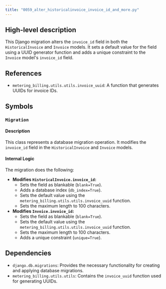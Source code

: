 ```yaml
---
title: "0059_alter_historicalinvoice_invoice_id_and_more.py"
---
```


## High-level description
This Django migration alters the `invoice_id` field in both the `HistoricalInvoice` and `Invoice` models. It sets a default value for the field using a UUID generator function and adds a unique constraint to the `Invoice` model's `invoice_id` field.

## References
- `metering_billing.utils.utils.invoice_uuid`: A function that generates UUIDs for invoice IDs.

## Symbols
### `Migration`
#### Description
This class represents a database migration operation. It modifies the `invoice_id` field in the `HistoricalInvoice` and `Invoice` models.

#### Internal Logic
The migration does the following:
- **Modifies `HistoricalInvoice.invoice_id`:**
    - Sets the field as blankable (`blank=True`).
    - Adds a database index (`db_index=True`).
    - Sets the default value using the `metering_billing.utils.utils.invoice_uuid` function.
    - Sets the maximum length to 100 characters.
- **Modifies `Invoice.invoice_id`:**
    - Sets the field as blankable (`blank=True`).
    - Sets the default value using the `metering_billing.utils.utils.invoice_uuid` function.
    - Sets the maximum length to 100 characters.
    - Adds a unique constraint (`unique=True`).

## Dependencies
- `django.db.migrations`: Provides the necessary functionality for creating and applying database migrations.
- `metering_billing.utils.utils`: Contains the `invoice_uuid` function used for generating UUIDs.
